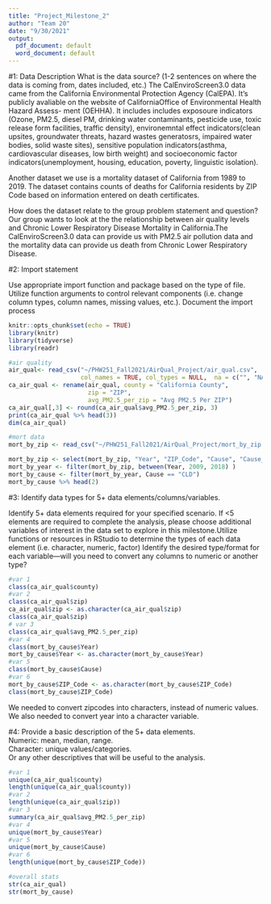```yaml
---
title: "Project_Milestone_2"
author: "Team 20"
date: "9/30/2021"
output:
  pdf_document: default
  word_document: default
---
```

#1: Data Description
What is the data source? (1-2 sentences on where the data is coming from, dates
included, etc.) The CalEnviroScreen3.0 data came from the California Environmental Protection Agency (CalEPA). It’s publicly avaliable on the website of CaliforniaOffice of Environmental Health Hazard Assess-
ment (OEHHA). It includes includes exposoure indicators (Ozone, PM2.5, diesel PM, drinking water contaminants, pesticide use, toxic release form facilities, traffic density), environemntal effect indicators(clean upsites, groundwater threats, hazard wastes generatosrs, impaired water bodies, solid waste sites), sensitive population indicators(asthma, cardiovascular diseases, low birth weight) and socioeconomic factor indicators(unemployment, housing, education, poverty, linguistic isolation).

Another dataset we use is a mortality dataset of California from 1989 to 2019. The dataset contains counts of deaths for California residents by ZIP Code based on information entered on death certificates.                
                       
How does the dataset relate to the group problem statement and question? Our group wants to look at the the relationship between air quality levels and Chronic Lower Respiratory Disease Mortality in California.The CalEnviroScreen3.0 data can provide us with PM2.5 air pollution data and the mortality data can provide us death from Chronic Lower Respiratory Disease.   
\newpage

#2: Import statement
       
Use appropriate import function and package based on the type of file. 
Utilize function arguments to control relevant components (i.e. change column types, column names, missing values, etc.). Document the import process
```r
knitr::opts_chunk$set(echo = TRUE)
library(knitr)
library(tidyverse)
library(readr)
```

```R
#air quality 
air_qual<- read_csv("~/PHW251_Fall2021/AirQual_Project/air_qual.csv", 
                    col_names = TRUE, col_types = NULL,  na = c("", "NA"))
ca_air_qual <- rename(air_qual, county = "California County", 
                      zip = "ZIP", 
                      avg_PM2.5_per_zip = "Avg PM2.5 Per ZIP")
ca_air_qual[,3] <- round(ca_air_qual$avg_PM2.5_per_zip, 3)
print(ca_air_qual %>% head(3))
dim(ca_air_qual)

#mort data 
mort_by_zip <- read_csv("~/PHW251_Fall2021/AirQual_Project/mort_by_zip.csv",na = c("", "NA"))

mort_by_zip <- select(mort_by_zip, "Year", "ZIP_Code", "Cause", "Cause_Desc", "Count")
mort_by_year <- filter(mort_by_zip, between(Year, 2009, 2018) )
mort_by_cause <- filter(mort_by_year, Cause == "CLD")
mort_by_cause %>% head(2)
```

\newpage

#3: Identify data types for 5+ data elements/columns/variables.    
        
Identify 5+ data elements required for your specified scenario. If <5 elements are required to complete the analysis, please choose additional variables of interest in the data set to explore in this milestone.Utilize functions or resources in RStudio to determine the types of each data element (i.e. character, numeric, factor) Identify the desired type/format for each variable—will you need to convert any columns to numeric or another type? 

```R
#var 1
class(ca_air_qual$county)
#var 2
class(ca_air_qual$zip)
ca_air_qual$zip <- as.character(ca_air_qual$zip)
class(ca_air_qual$zip)
# var 3
class(ca_air_qual$avg_PM2.5_per_zip)
#var 4
class(mort_by_cause$Year)
mort_by_cause$Year <- as.character(mort_by_cause$Year)
#var 5
class(mort_by_cause$Cause)
#var 6 
mort_by_cause$ZIP_Code <- as.character(mort_by_cause$ZIP_Code)
class(mort_by_cause$ZIP_Code)

```

We needed to convert zipcodes into characters, instead of numeric values. We also needed to convert year into a character variable. 

\newpage

#4: Provide a basic description of the 5+ data elements.       
Numeric: mean, median, range.        
Character:  unique values/categories.       
Or any other descriptives that will be useful to the analysis.     
```r
#var 1
unique(ca_air_qual$county)
length(unique(ca_air_qual$county))
#var 2
length(unique(ca_air_qual$zip))
#var 3
summary(ca_air_qual$avg_PM2.5_per_zip)
#var 4
unique(mort_by_cause$Year)
#var 5
unique(mort_by_cause$Cause)
#var 6
length(unique(mort_by_cause$ZIP_Code))

#overall stats 
str(ca_air_qual)
str(mort_by_cause)

```

